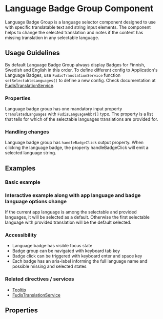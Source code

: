 
<Meta title="Components/Language Badge Group" />

# Language Badge Group Component

Language Badge Group is a language selector component designed to use with specific translatable text and string input elements.
The component helps to change the selected translation and notes if the content has missing translation in any selectable language.

## Usage Guidelines

By default Language Badge Group always display Badges for Finnish, Swedish and English in this order.
To define different config to Application's Language Badges, use `FudisTranslationService` function `setSelectableLanguages()` to define a new config.
Check documentation at [FudisTranslationService](/docs/services-translation--documentation#translation-service).

### Properties

Language badge group has one mandatory input property `translatedLanguages` with `FudisLanguageAbbr[]` type.
The property is a list that tells for which of the selectable languages translations are provided for.

### Handling changes

Language badge group has `handleBadgeClick` output property. When clicking the language badge, the property handleBadgeClick will emit a selected language string.

## Examples

### Basic example

<Canvas of={LanguageBadgeGroupStories.LanguageBadges}></Canvas>

### Interactive example along with app language and badge language options change

If the current app language is among the selectable and provided languages, it will be selected as a default.
Otherwise the first selectable language with provided translation will be the default selected.

<Canvas of={LanguageBadgeGroupStories.LanguageBadgesInteractive}></Canvas>

### Accessibility

- Language badge has visible focus state
- Badge group can be navigated with keyboard tab key
- Badge click can be triggered with keyboard enter and space key
- Each badge has an aria-label informing the full language name and possible missing and selected states

### Related directives / services

- [Tooltip](/docs/directives-tooltip--documentation)
- [FudisTranslationService](/docs/services-translation--documentation#translation-service)

## Properties

<ArgTypes of={LanguageBadgeGroupComponent} exclude={languageBadgeGroupExclude} />
